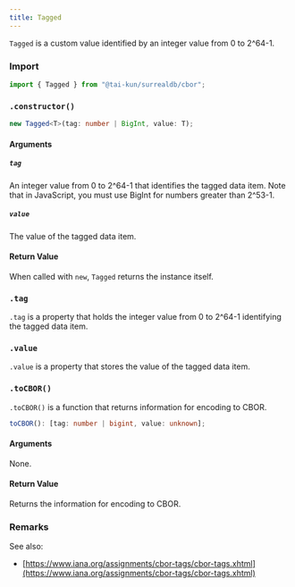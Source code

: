```yaml
---
title: Tagged
---
```



`Tagged` is a custom value identified by an integer value from 0 to 2^64-1.

### Import

```ts
import { Tagged } from "@tai-kun/surrealdb/cbor";
```

### `.constructor()`

```ts
new Tagged<T>(tag: number | BigInt, value: T);
```

#### Arguments

##### `tag`

An integer value from 0 to 2^64-1 that identifies the tagged data item. Note that in JavaScript, you must use BigInt for numbers greater than 2^53-1.

##### `value`

The value of the tagged data item.

#### Return Value

When called with `new`, `Tagged` returns the instance itself.

### `.tag` <Badge variant="instance" /><Badge variant="property" />

`.tag` is a property that holds the integer value from 0 to 2^64-1 identifying the tagged data item.

### `.value` <Badge variant="instance" /><Badge variant="property" />

`.value` is a property that stores the value of the tagged data item.

### `.toCBOR()` <Badge variant="instance" /><Badge variant="method" />

`.toCBOR()` is a function that returns information for encoding to CBOR.

```ts
toCBOR(): [tag: number | bigint, value: unknown];
```

#### Arguments

None.

#### Return Value

Returns the information for encoding to CBOR.

### Remarks

See also:

- [https://www.iana.org/assignments/cbor-tags/cbor-tags.xhtml](https://www.iana.org/assignments/cbor-tags/cbor-tags.xhtml)
